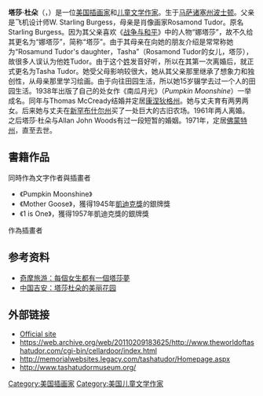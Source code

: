 '''塔莎·杜朵'''（{{lang-en|Tasha Tudor}}，{{bd|1915年|8月28日|2008年|6月18日|catIdx=Tudor, Tasha}}）是一位[[美国|美国]][[插画家|插画家]]和[[儿童文学|儿童文学]][[作家|作家]]。生于[[马萨诸塞州|马萨诸塞州]][[波士顿|波士顿]]。父亲是飞机设计师W. Starling Burgess，母亲是肖像画家Rosamond Tudor。原名Starling Burgess。因为其父亲喜欢《[[战争与和平|战争与和平]]》中的人物“娜塔莎”，故不久给其更名为“娜塔莎”，简称“塔莎”。由于其母亲在向她的朋友介绍是常常称她为“Rosamund Tudor's daughter，Tasha”（Rosamond Tudor的女儿，塔莎），故很多人误认为他姓Tudor。由于这个[[姓|姓]]发音好听，所以在其第一次离婚后，就正式更名为Tasha Tudor。她受父母影响较很大，她从其父亲那里继承了想象力和独创性，从母亲那里学习绘画。由于向往田园生活，所以她15岁辍学去过一个人的田园生活。1938年出版了自己的处女作《南瓜月光》（''Pumpkin Moonshine''）一举成名。同年与Thomas McCready结婚并定居[[康涅狄格州|康涅狄格州]]。她与丈夫育有两男两女。后来她与丈夫在[[新罕布什尔州|新罕布什尔州]]买了一处巨大的古旧农场。1961年两人离婚。之后塔莎·杜朵与Allan John Woods有过一段短暂的婚姻。1971年，定居[[佛蒙特州|佛蒙特州]]，直至去世。
==書籍作品==
同時作為文字作者與插畫者
*《Pumpkin Moonshine》
*《Mother Goose》，獲得1945年[[凱迪克獎|凱迪克獎]]的銀牌獎
*《1 is One》，獲得1957年凱迪克獎的銀牌獎

作為插畫者

==参考资料==
*[http://tw.travel.yahoo.com/scene/article/60003 奇摩旅游：每個女生都有一個塔莎夢]{{dead link|date=2017年12月 |bot=InternetArchiveBot |fix-attempted=yes }}
*[http://ja.jxcn.cn/2010/0813/100035030.html 中国吉安：塔莎杜朵的美丽花园] {{Wayback|url=http://ja.jxcn.cn/2010/0813/100035030.html |date=20150108084935 }}
== 外部链接 == 
*[http://www.tashatudorandfamily.com/ Official site] {{Wayback|url=http://www.tashatudorandfamily.com/ |date=20210227155018 }}
*https://web.archive.org/web/20110209183625/http://www.theworldoftashatudor.com/cgi-bin/cellardoor/index.html
*http://memorialwebsites.legacy.com/tashatudor/Homepage.aspx {{Wayback|url=http://memorialwebsites.legacy.com/tashatudor/Homepage.aspx |date=20210212014908 }}
*http://www.tashatudormuseum.org/ {{Wayback|url=http://www.tashatudormuseum.org/ |date=20170127043159 }}

{{Authority control}}
{{DEFAULTSORT:Tudor, Tasha}}
[[Category:美国插画家|Category:美国插画家]]
[[Category:美国儿童文学作家|Category:美国儿童文学作家]]
